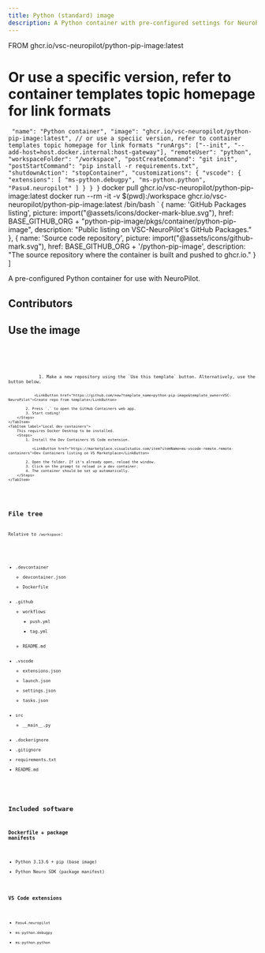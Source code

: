 ```yaml
---
title: Python (standard) image
description: A Python container with pre-configured settings for NeuroPilot.
---
```

FROM ghcr.io/vsc-neuropilot/python-pip-image:latest
# Or use a specific version, refer to container templates topic homepage for link formats
`
  "name": "Python container",
  "image": "ghcr.io/vsc-neuropilot/python-pip-image:latest", // or use a speciic version, refer to container templates topic homepage for link formats
  "runArgs": ["--init", "--add-host=host.docker.internal:host-gateway"],
  "remoteUser": "python",
  "workspaceFolder": "/workspace",
  "postCreateCommand": "git init",
  "postStartCommand": "pip install -r requirements.txt",
  "shutdownAction": "stopContainer",
  "customizations": {
    "vscode": {
      "extensions": [
        "ms-python.debugpy",
        "ms-python.python",
        "Pasu4.neuropilot"
      ]
    }
  }
}`
docker pull ghcr.io/vsc-neuropilot/python-pip-image:latest
docker run --rm -it -v $(pwd):/workspace ghcr.io/vsc-neuropilot/python-pip-image:latest /bin/bash
`
    {
        name: 'GitHub Packages listing',
        picture: import("@assets/icons/docker-mark-blue.svg"),
        href: BASE_GITHUB_ORG + "python-pip-image/pkgs/container/python-pip-image",
        description: "Public listing on VSC-NeuroPilot's GitHub Packages."
    },
    {
        name: 'Source code repository',
        picture: import("@assets/icons/github-mark.svg"),
        href: BASE_GITHUB_ORG + '/python-pip-image',
        description: "The source repository where the container is built and pushed to ghcr.io."
    }
]

A pre-configured Python container for use with NeuroPilot.

<ShowcaseProfile entries={profiles} />

## Contributors

<ContributorList githubRepo="VSC-NeuroPilot/python-pip-image" ignore={SHOWCASE_IGNORES} />

## Use the image

<Tabs syncKey="containerImageObtainMethod">
    <TabItem label="Docker"><Code name="Dockerfile" lang="docker" code={DOCKERFILE} /></TabItem>
    <TabItem label=".devcontainer/devcontainer.json"><Code name=".devcontainer/devcontainer.json" lang="json" code={DEVCONTAINERJSON} /></TabItem>
    <TabItem label="Docker pull"><Code name="docker pull" lang="sh" code={DOCKERPULL} /></TabItem>
    <TabItem label="GitHub Codespaces">
        <Steps>
            1. Make a new repository using the `Use this template` button. Alternatively, use the button below.

                <LinkButton href="https://github.com/new?template_name=python-pip-image&template_owner=VSC-NeuroPilot">Create repo from template</LinkButton>

            2. Press `.` to open the GitHub Containers web app.
            3. Start coding!
        </Steps>
    </TabItem>
    <TabItem label="Local dev containers">
        This requires Docker Desktop to be installed.
        <Steps>
            1. Install the Dev Containers VS Code extension.
            
               <LinkButton href="https://marketplace.visualstudio.com/item?itemName=ms-vscode-remote.remote-containers">Dev Containers listing on VS Marketplace</LinkButton>
            
            2. Open the folder. If it's already open, reload the window.
            3. Click on the prompt to reload in a dev container.
            4. The container should be set up automatically.
        </Steps>
    </TabItem>
</Tabs>

## File tree

Relative to `/workspace`:

<FileTree>

- .devcontainer
    - devcontainer.json
    - Dockerfile
- .github
    - workflows
        - push.yml
        - tag.yml
    - README.md
- .vscode
    - extensions.json
    - launch.json
    - settings.json
    - tasks.json
- src
    - \_\_main\_\_.py
- .dockerignore
- .gitignore
- requirements.txt
- README.md

</FileTree>

## Included software

### Dockerfile + package manifests

- Python 3.13.6 + pip (base image)
- Python Neuro SDK (package manifest)

### VS Code extensions

- `Pasu4.neuropilot`
- `ms-python.debugpy`
- `ms-python.python`
